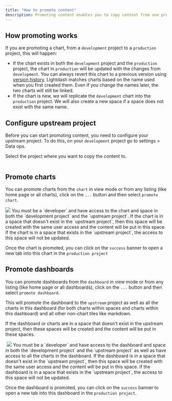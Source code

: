 ```yaml
---
title: "How to promote content"
description: Promoting content enables you to copy content from one project to another. It's especially useful when working with preview or development projects. You can promote charts created in your development projects to production, so it's easy to test and make changes without the fear of breaking things in production.
---
```



## How promoting works

If you are promoting a chart, from a `development` project to a `production` project, this will happen:

* If the chart exists in both the `development` project and the `production` project, the chart in `production` will be updated with the changes from `development`. You can always revert this chart to a previous version using [version history](/guides/version-history). Lightdash matches charts based on the name used when you first created them. Even if you change the names later, the two charts will still be linked.
* If the chart is new, we will replicate the `development` chart into the `production` project. We will also create a new space if a space does not exist with the same name.

## Configure upstream project

Before you can start promoting content, you need to configure your upstream project. To do this, on your `development` project go to settings > Data ops.

Select the project where you want to copy the content to.

<Frame>
  <img src="/images/guides/promote-select-project-e07e66d0992c66cd8a80aa622806b523.png" alt=""/>
</Frame>


## Promote charts

You can promote charts from the `chart` in view mode or from any listing (like home page or all charts), click on the `...` button and then select `promote chart`.

<Frame>
  <img src="/images/guides/promote-view-chart-ff272b8342757176cf677682227d3918.png" alt=""/>
</Frame>
<br/>
<Frame>
  <img src="/images/guides/promote-list-chart-a7c351011bd6338d9b830465d69d133e.png"/>
</Frame>

<Info>
You must be a `developer` and have access to the chart and space in both the `development project` and the `upstream project`. If the chart is in a space that doesn't exist in the `upstream project`, then this space will be created with the same user access and the content will be put in this space. If the chart is in a space that exists in the `upstream project`, the access to this space will not be updated.
</Info>

Once the chart is promoted, you can click on the `success` banner to open a new tab into this chart in the `production project`

## Promote dashboards

You can promote dashboards from the `dashboard` in view mode or from any listing (like home page or all dashboards), click on the `...` button and then select `promote dashboard`.

This will promote the dashboard to the `upstream` project as well as all the charts in this dashboard (for both charts within spaces and charts within this dashboard) and all other non-chart tiles like markdown.

If the dashboard or charts are in a space that doesn't exist in the upstream project, then these spaces will be created and the content will be put in these spaces.

<Frame>
  <img src="/images/guides/promote-view-dashboard-44e664c3f7633a87b468d99911290f11.png" alt=""/>
</Frame>

<Frame>
  <img src="/images/guides/promote-list-dashboard-6b6b69ab8ca0bae35b47307d316ecb36.png"/>
</Frame>

<Info>
You must be a `developer` and have access to the dashboard and space in both the `development project` and the `upstream project` as well as have access to all the charts in the dashboard. If the dashboard is in a space that doesn't exist in the `upstream project`, then this space will be created with the same user access and the content will be put in this space. If the dashboard is in a space that exists in the `upstream project`, the access to this space will not be updated.
</Info>

Once the dashboard is promoted, you can click on the `success` banner to open a new tab into this dashboard in the `production project`.
